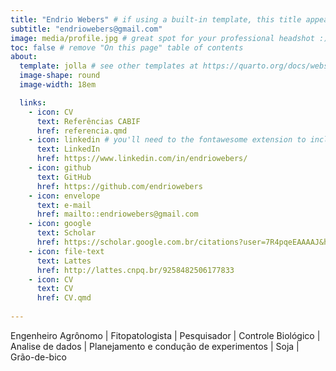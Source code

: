 ```yaml
---
title: "Endrio Webers" # if using a built-in template, this title appears under your photo
subtitle: "endriowebers@gmail.com"
image: media/profile.jpg # great spot for your professional headshot :) 
toc: false # remove "On this page" table of contents
about: 
  template: jolla # see other templates at https://quarto.org/docs/websites/website-about.html#templates
  image-shape: round
  image-width: 18em

  links:
    - icon: CV 
      text: Referências CABIF
      href: referencia.qmd 
    - icon: linkedin # you'll need to the fontawesome extension to include icons: https://github.com/quarto-ext/fontawesome
      text: LinkedIn
      href: https://www.linkedin.com/in/endriowebers/
    - icon: github
      text: GitHub
      href: https://github.com/endriowebers
    - icon: envelope
      text: e-mail
      href: mailto::endriowebers@gmail.com
    - icon: google
      text: Scholar 
      href: https://scholar.google.com.br/citations?user=7R4pqeEAAAAJ&hl=pt-BR&oi=ao 
    - icon: file-text
      text: Lattes
      href: http://lattes.cnpq.br/9258482506177833
    - icon: CV 
      text: CV
      href: CV.qmd
      
---
```




Engenheiro Agrônomo | Fitopatologista | Pesquisador | Controle Biológico |
Analise de dados | Planejamento e condução de experimentos | Soja | Grão-de-bico



